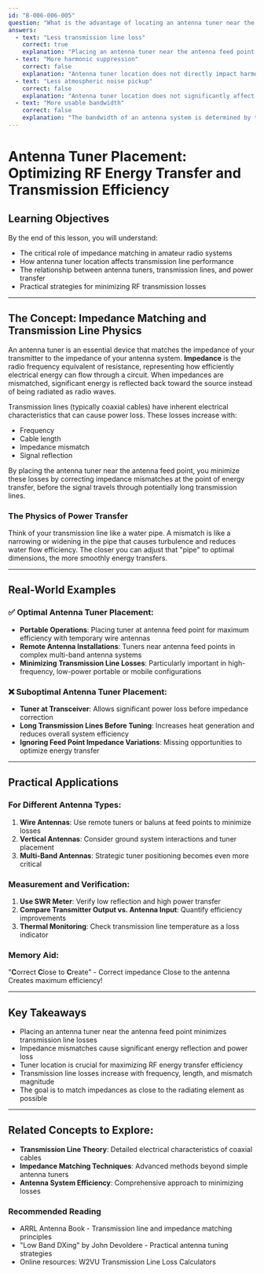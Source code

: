 ```yaml
---
id: "B-006-006-005"
question: "What is the advantage of locating an antenna tuner near the antenna feed point, over locating it near the transceiver?"
answers:
  - text: "Less transmission line loss"
    correct: true
    explanation: "Placing an antenna tuner near the antenna feed point minimizes transmission line loss by matching impedance where the actual RF energy transfer occurs. When the tuner is close to the antenna, it can correct mismatches before the signal travels through long transmission lines, reducing power losses that would otherwise be dissipated as heat in the coaxial cable. This approach ensures maximum power transfer and efficiency in the antenna system."
  - text: "More harmonic suppression"
    correct: false
    explanation: "Antenna tuner location does not directly impact harmonic suppression. Harmonic filtering is a function of low-pass filters typically placed near the transceiver output, not the antenna tuner. The primary purpose of an antenna tuner is impedance matching, not harmonic reduction, which requires separate filtering techniques."
  - text: "Less atmospheric noise pickup"
    correct: false
    explanation: "Antenna tuner location does not significantly affect atmospheric noise pickup. Noise is primarily influenced by antenna design, location, and environmental factors, not the specific placement of the antenna tuner. Atmospheric noise is typically received directly by the antenna and is not substantially altered by tuner positioning."
  - text: "More usable bandwidth"
    correct: false
    explanation: "The bandwidth of an antenna system is determined by the antenna's inherent characteristics and physical design, not the location of the antenna tuner. While an antenna tuner can help match impedance across different frequencies, it does not fundamentally increase the antenna's usable bandwidth. The tuner helps match the antenna to the transmitter but does not expand the antenna's native frequency response."
---
```


# Antenna Tuner Placement: Optimizing RF Energy Transfer and Transmission Efficiency

## Learning Objectives
By the end of this lesson, you will understand:
- The critical role of impedance matching in amateur radio systems
- How antenna tuner location affects transmission line performance
- The relationship between antenna tuners, transmission lines, and power transfer
- Practical strategies for minimizing RF transmission losses

---

## The Concept: Impedance Matching and Transmission Line Physics

An antenna tuner is an essential device that matches the impedance of your transmitter to the impedance of your antenna system. **Impedance** is the radio frequency equivalent of resistance, representing how efficiently electrical energy can flow through a circuit. When impedances are mismatched, significant energy is reflected back toward the source instead of being radiated as radio waves.

Transmission lines (typically coaxial cables) have inherent electrical characteristics that can cause power loss. These losses increase with:
- Frequency
- Cable length
- Impedance mismatch
- Signal reflection

By placing the antenna tuner near the antenna feed point, you minimize these losses by correcting impedance mismatches at the point of energy transfer, before the signal travels through potentially long transmission lines.

### The Physics of Power Transfer

Think of your transmission line like a water pipe. A mismatch is like a narrowing or widening in the pipe that causes turbulence and reduces water flow efficiency. The closer you can adjust that "pipe" to optimal dimensions, the more smoothly energy transfers.

---

## Real-World Examples

### ✅ Optimal Antenna Tuner Placement:
- **Portable Operations**: Placing tuner at antenna feed point for maximum efficiency with temporary wire antennas
- **Remote Antenna Installations**: Tuners near antenna feed points in complex multi-band antenna systems
- **Minimizing Transmission Line Losses**: Particularly important in high-frequency, low-power portable or mobile configurations

### ❌ Suboptimal Antenna Tuner Placement:
- **Tuner at Transceiver**: Allows significant power loss before impedance correction
- **Long Transmission Lines Before Tuning**: Increases heat generation and reduces overall system efficiency
- **Ignoring Feed Point Impedance Variations**: Missing opportunities to optimize energy transfer

---

## Practical Applications

### For Different Antenna Types:
1. **Wire Antennas**: Use remote tuners or baluns at feed points to minimize losses
2. **Vertical Antennas**: Consider ground system interactions and tuner placement
3. **Multi-Band Antennas**: Strategic tuner positioning becomes even more critical

### Measurement and Verification:
1. **Use SWR Meter**: Verify low reflection and high power transfer
2. **Compare Transmitter Output vs. Antenna Input**: Quantify efficiency improvements
3. **Thermal Monitoring**: Check transmission line temperature as a loss indicator

### Memory Aid:
"**C**orrect **C**lose to **C**reate" - Correct impedance Close to the antenna Creates maximum efficiency!

---

## Key Takeaways

- Placing an antenna tuner near the antenna feed point minimizes transmission line losses
- Impedance mismatches cause significant energy reflection and power loss
- Tuner location is crucial for maximizing RF energy transfer efficiency
- Transmission line losses increase with frequency, length, and mismatch magnitude
- The goal is to match impedances as close to the radiating element as possible

---

## Related Concepts to Explore:
- **Transmission Line Theory**: Detailed electrical characteristics of coaxial cables
- **Impedance Matching Techniques**: Advanced methods beyond simple antenna tuners
- **Antenna System Efficiency**: Comprehensive approach to minimizing losses

### Recommended Reading
- ARRL Antenna Book - Transmission line and impedance matching principles
- "Low Band DXing" by John Devoldere - Practical antenna tuning strategies
- Online resources: W2VU Transmission Line Loss Calculators